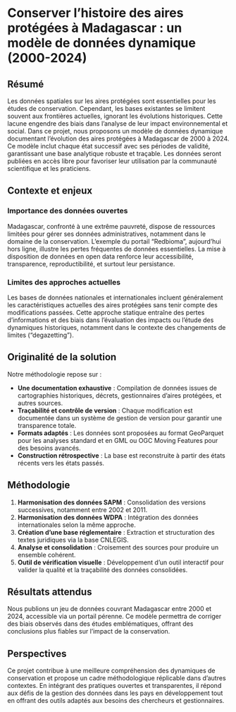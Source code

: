 # Conserver l'histoire des aires protégées à Madagascar : un modèle de données dynamique (2000-2024)

## Résumé

Les données spatiales sur les aires protégées sont essentielles pour les études de conservation. Cependant, les bases existantes se limitent souvent aux frontières actuelles, ignorant les évolutions historiques. Cette lacune engendre des biais dans l'analyse de leur impact environnemental et social. Dans ce projet, nous proposons un modèle de données dynamique documentant l'évolution des aires protégées à Madagascar de 2000 à 2024. Ce modèle inclut chaque état successif avec ses périodes de validité, garantissant une base analytique robuste et traçable. Les données seront publiées en accès libre pour favoriser leur utilisation par la communauté scientifique et les praticiens.

## Contexte et enjeux

### Importance des données ouvertes

Madagascar, confronté à une extrême pauvreté, dispose de ressources limitées pour gérer ses données administratives, notamment dans le domaine de la conservation. L'exemple du portail "Redbioma", aujourd'hui hors ligne, illustre les pertes fréquentes de données essentielles. La mise à disposition de données en open data renforce leur accessibilité, transparence, reproductibilité, et surtout leur persistance.

### Limites des approches actuelles

Les bases de données nationales et internationales incluent généralement les caractéristiques actuelles des aires protégées sans tenir compte des modifications passées. Cette approche statique entraîne des pertes d'informations et des biais dans l'évaluation des impacts ou l'étude des dynamiques historiques, notamment dans le contexte des changements de limites ("degazetting").

## Originalité de la solution

Notre méthodologie repose sur :

- **Une documentation exhaustive** : Compilation de données issues de cartographies historiques, décrets, gestionnaires d'aires protégées, et autres sources.
- **Traçabilité et contrôle de version** : Chaque modification est documentée dans un système de gestion de version pour garantir une transparence totale.
- **Formats adaptés** : Les données sont proposées au format GeoParquet pour les analyses standard et en GML ou OGC Moving Features pour des besoins avancés.
- **Construction rétrospective** : La base est reconstruite à partir des états récents vers les états passés.

## Méthodologie

1. **Harmonisation des données SAPM** : Consolidation des versions successives, notamment entre 2002 et 2011.
2. **Harmonisation des données WDPA** : Intégration des données internationales selon la même approche.
3. **Création d'une base réglementaire** : Extraction et structuration des textes juridiques via la base CNLEGIS.
4. **Analyse et consolidation** : Croisement des sources pour produire un ensemble cohérent.
5. **Outil de vérification visuelle** : Développement d'un outil interactif pour valider la qualité et la traçabilité des données consolidées.

## Résultats attendus

Nous publions un jeu de données couvrant Madagascar entre 2000 et 2024, accessible via un portail pérenne. Ce modèle permettra de corriger des biais observés dans des études emblématiques, offrant des conclusions plus fiables sur l'impact de la conservation.

## Perspectives

Ce projet contribue à une meilleure compréhension des dynamiques de conservation et propose un cadre méthodologique réplicable dans d'autres contextes. En intégrant des pratiques ouvertes et transparentes, il répond aux défis de la gestion des données dans les pays en développement tout en offrant des outils adaptés aux besoins des chercheurs et gestionnaires.
